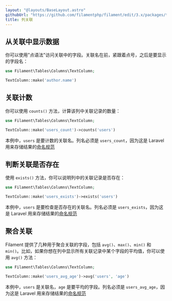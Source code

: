 ```yaml
---
layout: "@layouts/BaseLayout.astro"
githubUrl: "https://github.com/filamentphp/filament/edit/3.x/packages/tables/docs/03-columns/11-relationships.md"
title: 列关联
---
```


## 从关联中显示数据

你可以使用"点语法"访问关联中的字段。关联名在前，紧跟着点号，之后是要显示的字段名：

```php
use Filament\Tables\Columns\TextColumn;

TextColumn::make('author.name')
```

## 关联计数

你可以使用 `counts()` 方法，计算该列中关联记录的数量：

```php
use Filament\Tables\Columns\TextColumn;

TextColumn::make('users_count')->counts('users')
```

本例中，`users` 是要计数的关联名。列名必须是 `users_count`，因为这是 Laravel 用来存储结果的[命名规范](https://laravel.com/docs/eloquent-relationships#counting-related-models)

## 判断关联是否存在

使用 `exists()` 方法，你可以说明列中的关联记录是否存在：

```php
use Filament\Tables\Columns\TextColumn;

TextColumn::make('users_exists')->exists('users')
```

本例中，`users` 是要检查是否存在的关联名。列名必须是 `users_exists`，因为这是 Laravel 用来存储结果的[命名规范](https://laravel.com/docs/eloquent-relationships#counting-related-models)

## 聚合关联

Filament 提供了几种用于聚合关联的字段，包括 `avg()`、`max()`、`min()` 和 `min()`。比如，如果你想在列中显示所有关联记录中某个字段的平均值，你可以使用 `avg()` 方法：

```php
use Filament\Tables\Columns\TextColumn;

TextColumn::make('users_avg_age')->avg('users', 'age')
```

本例中，`users` 是关联名，`age` 是要平均的字段。列名必须是 `users_avg_age`，因为这是 Laravel 用来存储结果的[命名规范](https://laravel.com/docs/eloquent-relationships#counting-related-models)
